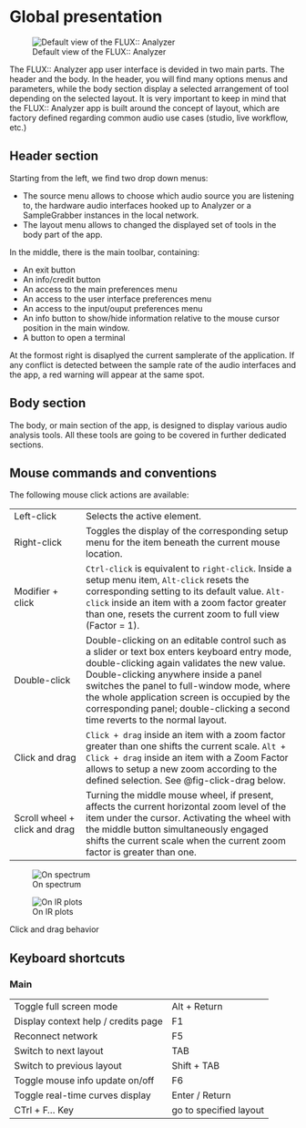 # Global presentation

<!-- The FLUX:: Analyzer app is built around the concept of layouts. -->

![Default view of the FLUX:: Analyzer](https://media.githubusercontent.com/media/FLUX-SE/doc_images/main/Analyzer/Generic/analyzer_main.png)

The FLUX:: Analyzer app user interface is devided in two main parts. The header and the body. In the header, you will find many options menus and parameters, while the body section display a selected arrangement of tool depending on the selected layout. It is very important to keep in mind that the FLUX:: Analyzer app is built around the concept of layout, which are factory defined regarding common audio use cases (studio, live workflow, etc.)

## Header section

Starting from the left, we find two drop down menus:

+ The source menu allows to choose which audio source you are listening to, the hardware audio interfaces hooked up to Analyzer or a SampleGrabber instances in the local network.
+ The layout menu allows to changed the displayed set of tools in the body part of the app.

In the middle, there is the main toolbar, containing:

+ An exit button
+ An info/credit button
+ An access to the main preferences menu
+ An access to the user interface preferences menu
+ An access to the input/ouput preferences menu
+ An info button to show/hide information relative to the mouse cursor position in the main window.
+ A button to open a terminal

At the formost right is disaplyed the current samplerate of the application. If any conflict is detected between the sample rate of the audio interfaces and the app, a red warning will appear at the same spot.

## Body section

The body, or main section of the app, is designed to display various audio analysis tools. All these tools are going to be covered in further dedicated sections.

## Mouse commands and conventions

The following mouse click actions are available:

|           |               |
|-|---|
| Left-click | Selects the active element. |
| Right-click | Toggles the display of the corresponding setup menu for the item beneath the current mouse location. |
| Modifier + click | ```Ctrl-click``` is equivalent to ```right-click```. Inside a setup menu item, ```Alt-click``` resets the corresponding setting to its default value. ```Alt-click``` inside an item with a zoom factor greater than one, resets the current zoom to full view (Factor = 1). |
| Double-click | Double-clicking on an editable control such as a slider or text box enters keyboard entry mode, double-clicking again validates the new value. Double-clicking anywhere inside a panel switches the panel to full-window mode, where the whole application screen is occupied by the corresponding panel; double-clicking a second time reverts to the normal layout. |
| Click and drag | ```Click + drag``` inside an item with a zoom factor greater than one shifts the current scale. ```Alt + Click + drag``` inside an item with a Zoom Factor allows to setup a new zoom according to the defined selection. See @fig-click-drag below. |
| Scroll wheel + click and drag | Turning the middle mouse wheel, if present, affects the current horizontal zoom level of the item under the cursor. Activating the wheel with the middle button simultaneously engaged shifts the current scale when the current zoom factor is greater than one. |

:::{#fig-click-drag layout-nrow="2"}

![On spectrum](https://media.githubusercontent.com/media/FLUX-SE/doc_images/main/Analyzer/Generic/ZoomSelection2.png)

![On IR plots](https://media.githubusercontent.com/media/FLUX-SE/doc_images/main/Analyzer/Generic/ZoomSelection1.png)

Click and drag behavior
:::

## Keyboard shortcuts

### Main

|   |   |
|-|---|
| Toggle full screen mode | Alt + Return |
| Display context help / credits page | F1 |
| Reconnect network | F5 |
| Switch to next layout | TAB |
| Switch to previous layout | Shift + TAB |
| Toggle mouse info update on/off | F6 |
| Toggle real-time curves display | Enter / Return |
| CTrl + F... Key | go to specified layout |